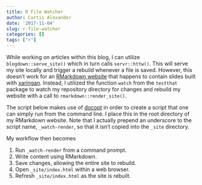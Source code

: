 ```yaml
---
title: R File Watcher
author: Curtis Alexander
date: '2017-11-04'
slug: r-file-watcher
categories: []
tags: ["r"]
---
```


While working on articles within this blog, I can utilize `blogdown::serve_site()` which in turn calls `servr::httw()`.  This will serve my site locally and trigger a rebuild whenever a file is saved.  However, this doesn't work for an [RMarkdown website](http://rmarkdown.rstudio.com/rmarkdown_websites.html) that happens to contain slides built with [xaringan](https://slides.yihui.name/xaringan/).  Instead, I utilized the function `watch` from the `testthat` package to watch my repository directory for changes and rebuild my website with a call to `rmarkdown::render_site()`.

The script below makes use of [docopt](https://github.com/docopt/docopt.R) in order to create a script that one can simply run from the command line.  I place this in the root directory of my RMarkdown website.  Note that I actually prepend an underscore to the script name, `_watch-render`, so that it isn't copied into the `_site` directory.

My workflow then becomes

1. Run `_watch-render` from a command prompt.
2. Write content using RMarkdown.
3. Save changes, allowing the entire site to rebuild.
4. Open `_site/index.html` within a web browser.
5. Refresh `_site/index.html` as the site is rebuilt.

<br/>

<script src="https://gist.github.com/curtisalexander/61de671c6b04980935736dc2d07ed16c.js"></script>
